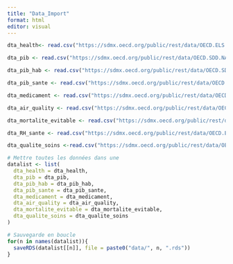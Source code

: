 ```yaml
---
title: "Data_Import"
format: html
editor: visual
---
```


```r
dta_health<- read.csv("https://sdmx.oecd.org/public/rest/data/OECD.ELS.HD,DSD_HEALTH_STAT@DF_HEALTH_STATUS,1.1/DEU+AUS+AUT+BEL+CAN+CHL+COL+KOR+CRI+DNK+ESP+EST+USA+FIN+FRA+GRC+HUN+IRL+ISL+ISR+ITA+JPN+LVA+LTU+LUX+MEX+NOR+NZL+NLD+POL+PRT+SVK+GBR+SVN+SWE+CHE+CZE+TUR+ZAF+ARG+BRA+BGR+CHN+HRV+IND+IDN+PER+ROU+RUS+THA+UKR.A.LFEXP.Y.Y0._T.......?startPeriod=2015&dimensionAtObservation=AllDimensions&format=csvfilewithlabels")
```


```r
dta_pib <- read.csv("https://sdmx.oecd.org/public/rest/data/OECD.SDD.NAD,DSD_NAAG@DF_NAAG_I,1.0/A.ZAF+BRA+CHN+IND+IDN+RUS+AUS+AUT+BEL+CAN+CHL+COL+CRI+CZE+DNK+EST+FIN+FRA+DEU+GRC+HUN+ISL+IRL+ISR+ITA+JPN+KOR+LVA+LTU+LUX+MEX+NLD+NZL+NOR+POL+PRT+SVK+SVN+ESP+SWE+CHE+TUR+GBR+USA.B1GQ.USD_PPP.?startPeriod=2015&dimensionAtObservation=AllDimensions&format=csvfilewithlabels")
```


```r
dta_pib_hab <- read.csv("https://sdmx.oecd.org/public/rest/data/OECD.SDD.NAD,DSD_NAAG@DF_NAAG_I,1.0/A.ZAF+BRA+CHN+IND+IDN+RUS+AUS+AUT+BEL+CAN+CHL+COL+CRI+CZE+DNK+EST+FIN+FRA+DEU+GRC+HUN+ISL+IRL+ISR+ITA+JPN+KOR+LVA+LTU+LUX+MEX+NLD+NZL+NOR+POL+PRT+SVK+SVN+ESP+SWE+CHE+TUR+GBR+USA.B1GQ_POP.USD_PPP_PS.?startPeriod=2015&dimensionAtObservation=AllDimensions&format=csvfilewithlabels")
```


```r
dta_pib_sante <- read.csv("https://sdmx.oecd.org/public/rest/data/OECD.ELS.HD,DSD_SHA%40DF_SHA,1.0/DEU+AUS+AUT+BEL+CAN+CHL+COL+KOR+CRI+DNK+ESP+EST+USA+FIN+FRA+GRC+HUN+IRL+ISL+ISR+ITA+JPN+LVA+LTU+LUX+MEX+NOR+NZL+NLD+POL+PRT+SVK+GBR+SVN+SWE+CHE+CZE+TUR+ZAF+ARG+BRA+BGR+CHN+CYP+HRV+IND+IDN+MLT+PER+ROU+THA+UKR.A.EXP_HEALTH.PT_B1GQ..._T._T._T...?startPeriod=2015&dimensionAtObservation=AllDimensions&format=csvfilewithlabels")
```


```r
dta_medicament <- read.csv("https://sdmx.oecd.org/public/rest/data/OECD.ELS.HD,HEALTH_PHMC@DF_PHMC_CONSUM,1.1/DEU+AUS+AUT+BEL+CAN+CHL+KOR+CRI+DNK+ESP+EST+FIN+FRA+GRC+HUN+IRL+ISL+ISR+ITA+LVA+LTU+LUX+NOR+NZL+NLD+POL+PRT+SVK+GBR+SVN+SWE+CZE+TUR+BGR+HRV+PER+ROU....J?startPeriod=2015&dimensionAtObservation=AllDimensions&format=csvfilewithlabels")
```


```r
dta_air_quality <- read.csv("https://sdmx.oecd.org/public/rest/data/OECD.ENV.EPI,DSD_AIR_POL@DF_AIR_POLL,1.0/AUT+AUS+BEL+CAN+CHL+COL+CRI+CZE+DNK+EST+FIN+FRA+DEU+GRC+HUN+ISL+IRL+ISR+ITA+JPN+LVA+LTU+LUX+MEX+NLD+NZL+NOR+POL+PRT+SVK+SVN+ESP+SWE+CHE+TUR+GBR+USA.A.POP_EXP_POL+MEAN_POP.EL_GT_10..PT_POP.?startPeriod=2011&dimensionAtObservation=AllDimensions&format=csvfilewithlabels")
```


```r
dta_mortalite_evitable <- read.csv("https://sdmx.oecd.org/public/rest/data/OECD.ELS.HD,DSD_HEALTH_STAT@DF_AM,1.0/all?dimensionAtObservation=AllDimensions&format=csvfilewithlabels")
```


```r
dta_RH_sante <- read.csv("https://sdmx.oecd.org/public/rest/data/OECD.ELS.HD,DSD_HEALTH_EMP_REAC@DF_REAC,1.0/all?dimensionAtObservation=AllDimensions&format=csvfilewithlabels")
```


```r
dta_qualite_soins <-read.csv("https://sdmx.oecd.org/public/rest/data/OECD.ELS.HD,DSD_HCQO@DF_HCQO,1.1/all?dimensionAtObservation=AllDimensions&format=csvfilewithlabels")
```


```r

# Mettre toutes les données dans une 
datalist <- list(
  dta_health = dta_health,
  dta_pib = dta_pib,
  dta_pib_hab = dta_pib_hab,
  dta_pib_sante = dta_pib_sante,
  dta_medicament = dta_medicament,
  dta_air_quality = dta_air_quality,
  dta_mortalite_evitable = dta_mortalite_evitable,
  dta_qualite_soins = dta_qualite_soins
)

# Sauvegarde en boucle
for(n in names(datalist)){
  saveRDS(datalist[[n]], file = paste0("data/", n, ".rds"))
}


```